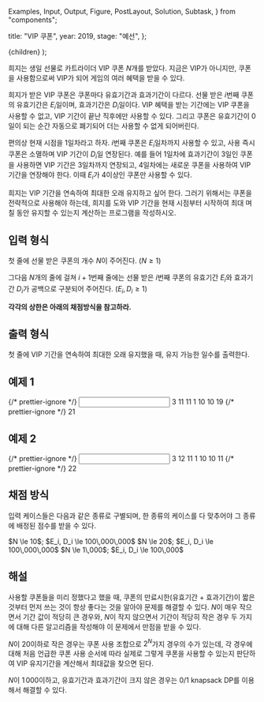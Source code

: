   Examples,
  Input,
  Output,
  Figure,
  PostLayout,
  Solution,
  Subtask,
} from "components";

  title: "VIP 쿠폰",
  year: 2019,
  stage: "예선",
};

  <PostLayout meta={meta}>{children}</PostLayout>
);

희지는 생일 선물로 카트라이더 VIP 쿠폰 $N$개를 받았다. 지금은 VIP가 아니지만, 쿠폰을 사용함으로써 VIP가 되어 게임의 여러 혜택을 받을 수 있다.

희지가 받은 VIP 쿠폰은 쿠폰마다 유효기간과 효과기간이 다르다. 선물 받은 $i$번째 쿠폰의 유효기간은 $E_i$일이며, 효과기간은 $D_i$일이다. VIP 혜택을 받는 기간에는 VIP 쿠폰을 사용할 수 없고, VIP 기간이 끝난 직후에만 사용할 수 있다. 그리고 쿠폰은 유효기간이 0일이 되는 순간 자동으로 폐기되어 더는 사용할 수 없게 되어버린다.

편의상 현재 시점을 $1$일차라고 하자. $i$번째 쿠폰은 $E_i$일차까지 사용할 수 있고, 사용 즉시 쿠폰은 소멸하며 VIP 기간이 $D_i$일 연장된다. 예를 들어 $1$일차에 효과기간이 $3$일인 쿠폰을 사용하면 VIP 기간은 $3$일차까지 연장되고, $4$일차에는 새로운 쿠폰을 사용하여 VIP 기간을 연장해야 한다. 이때 $E_i$가 $4$이상인 쿠폰만 사용할 수 있다.

희지는 VIP 기간을 연속하여 최대한 오래 유지하고 싶어 한다. 그러기 위해서는 쿠폰을 전략적으로 사용해야 하는데, 희지를 도와 VIP 기간을 현재 시점부터 시작하여 최대 며칠 동안 유지할 수 있는지 계산하는 프로그램을 작성하시오.

## 입력 형식

첫 줄에 선물 받은 쿠폰의 개수 $N$이 주어진다. ($N \ge 1$)

그다음 $N$개의 줄에 걸쳐 $i+1$번째 줄에는 선물 받은 $i$번째 쿠폰의 유효기간 $E_i$와 효과기간 $D_i$가 공백으로 구분되어 주어진다. ($E_i, D_i \ge 1$)

**각각의 상한은 아래의 채점방식을 참고하라.**

## 출력 형식

첫 줄에 VIP 기간을 연속하여 최대한 오래 유지했을 때, 유지 가능한 일수를 출력한다.

## 예제 1

<Examples>
  {/* prettier-ignore */}
  <Input>
    3
    11 11
    1 10
    10 19
  </Input>
  {/* prettier-ignore */}
  <Output>
    21
  </Output>
</Examples>

## 예제 2

<Examples>
  {/* prettier-ignore */}
  <Input>
    3
    12 11
    1 10
    10 11
  </Input>
  {/* prettier-ignore */}
  <Output>
    22
  </Output>
</Examples>

## 채점 방식

입력 케이스들은 다음과 같은 종류로 구별되며, 한 종류의 케이스를 다 맞추어야 그 종류에 배정된 점수를 받을 수 있다.

<Subtask index={1} score={17}>
  $N \le 10$; $E_i, D_i \le 100\,000\,000$
</Subtask>
<Subtask index={2} score={41}>
  $N \le 20$; $E_i, D_i \le 100\,000\,000$
</Subtask>
<Subtask index={3} score={42}>
  $N \le 1\,000$; $E_i, D_i \le 100\,000$
</Subtask>

## 해설

<Solution>

사용할 쿠폰들을 미리 정했다고 했을 때, 쿠폰의 만료시한(유효기간 + 효과기간)이
짧은 것부터 먼저 쓰는 것이 항상 좋다는 것을 알아야 문제를 해결할 수 있다. $N$이
매우 작으면서 기간 값이 적당히 큰 경우와, $N$이 작지 않으면서 기간이 적당히 작은
경우 두 가지에 대해 다른 알고리즘을 작성해야 이 문제에서 만점을 받을 수 있다.

$N$이 $20$이하로 작은 경우는 쿠폰 사용 조합으로 $2^N$가지 경우의 수가 있는데, 각
경우에 대해 처음 언급한 쿠폰 사용 순서에 따라 실제로 그렇게 쿠폰을 사용할 수
있는지 판단하여 VIP 유지기간을 계산해서 최대값을 찾으면 된다.

$N$이 $1\,000$이하고, 유효기간과 효과기간이 크지 않은 경우는 0/1 knapsack DP를
이용해서 해결할 수 있다.

</Solution>
